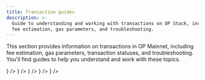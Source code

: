 ```yaml
---
title: Transaction guides
description: >-
  Guide to understanding and working with transactions on OP Stack, including
  fee estimation, gas parameters, and troubleshooting.
---
```

This section provides information on transactions in OP Mainnet, including fee estimation, gas parameters, transaction statuses, and troubleshooting. You'll find guides to help you understand and work with these topics.

<CardGroup>
  <Card title="Learn about transaction fees" href="/app-developers/transactions/fees" icon={<img src="/img/icons/shapes.svg" />} />
  <Card title="Estimate transaction fees" href="/app-developers/transactions/estimates" icon={<img src="/img/icons/shapes.svg" />} />
  <Card title="Setting transaction gas parameters" href="/app-developers/transactions/parameters" icon={<img src="/img/icons/shapes.svg" />} />
  <Card title="Transaction statuses" href="/app-developers/transactions/statuses" icon={<img src="/img/icons/shapes.svg" />} />
  <Card title="Troubleshooting transactions" href="/app-developers/transactions/troubleshooting" icon={<img src="/img/icons/shapes.svg" />} />
</CardGroup>
